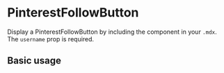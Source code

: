 

<Meta
  title="Components/Pinterest/PinterestFollowButton"
  component={PinterestFollowButton}
/>

# PinterestFollowButton

Display a PinterestFollowButton by including the component in your `.mdx`. The `username` prop is required.

<Props of={PinterestFollowButton} />

## Basic usage

<Preview>
  <PinterestFollowButton username="pauliescanlon80" />
</Preview>
